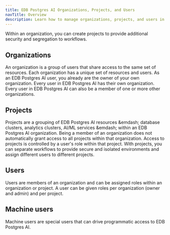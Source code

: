 ```yaml
---
title: EDB Postgres AI Organizations, Projects, and Users
navTitle: Overview
description: Learn how to manage organizations, projects, and users in EDB Postgres AI
---
```


Within an organization, you can create projects to provide additional security and segregation to workflows. 


## Organizations

An organization is a group of users that share access to the same set of resources.
Each organization has a unique set of resources and users.
As an EDB Postgres AI user, you already are the owner of your own organization.
Every user in EDB Postgres AI has their own organization. 
Every user in EDB Postgres AI can also be a member of one or more other organizations.

## Projects

Projects are a grouping of EDB Postgres AI resources &emdash; database clusters, analytics clusters, AI/ML services &emdash; within an EDB Postgres AI organization.
Being a member of an organization does not automatically grant access to all projects within that organization.
Access to projects is controlled by a user's role within that project. 
With projects, you can separate workflows to provide secure and isolated environments and assign different users to different projects.

## Users

Users are members of an organization and can be assigned roles within an organization or project.
A user can be given roles per organization (owner and admin) and per project.

## Machine users

Machine users are special users that can drive programmatic access to EDB Postgres AI.